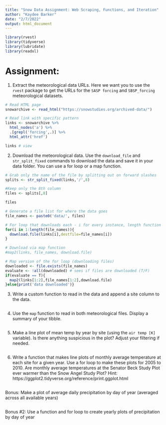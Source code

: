 ```yaml
---
title: "Snow Data Assignment: Web Scraping, Functions, and Iteration"
author: "Kaydee Barker"
date: "2/7/2022"
output: html_document
---
```


```r
library(rvest)
library(tidyverse)
library(lubridate)
library(readxl)

```


# Assignment:

1. Extract the meteorological data URLs. Here we want you to use the `rvest` package to get the URLs for the `SASP forcing` and `SBSP_forcing` meteorological datasets.

```r

# Read HTML page 
snowarchive <- read_html("https://snowstudies.org/archived-data/")

# Read link with specific pattern
links <- snowarchive %>%
  html_nodes('a') %>%
  .[grepl('forcing',.)] %>%
  html_attr('href')

links # view

```

2. Download the meteorological data. Use the `download_file` and `str_split_fixed` commands to download the data and save it in your data folder. You can use a for loop or a map function. 

```r

# Grab only the name of the file by splitting out on forward slashes
splits <- str_split_fixed(links,'/',8)

#Keep only the 8th column
files <- splits[,8] 

files

# Generate a file list for where the data goes
file_names <- paste0('data/', files)

# For loop that downloads each - i for every instance, length function tells how many instances
for(i in 1:length(file_names)){
  download.file(links[i],destfile=file_names[i])
}

# Download via map function
#map2(links, file_names, download.file)

# Map version of the for loop (downloading files)
downloaded <- file.exists(file_names) 
evaluate <- !all(downloaded) # sees if files are downloaded (T/F)
if(evaluate == T){
  map2(links[1:2],file_names[1:2],download.file)
}else{print('data downloaded')}

```

3. Write a custom function to read in the data and append a site column to the data. 

```r



```

4. Use the `map` function to read in both meteorological files. Display a summary of your tibble.

```r

```

5. Make a line plot of mean temp by year by site (using the `air temp [K]` variable). Is there anything suspicious in the plot? Adjust your filtering if needed.

```r

```

6. Write a function that makes line plots of monthly average temperature at each site for a given year. Use a for loop to make these plots for 2005 to 2010. Are monthly average temperatures at the Senator Beck Study Plot ever warmer than the Snow Angel Study Plot?
Hint: https://ggplot2.tidyverse.org/reference/print.ggplot.html

```r

```

Bonus: Make a plot of average daily precipitation by day of year (averaged across all available years)

```r

```

Bonus #2: Use a function and for loop to create yearly plots of precipitation by day of year

```r

```
